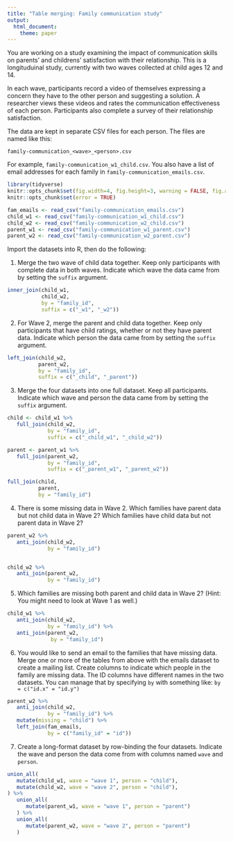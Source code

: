 ```yaml
---
title: "Table merging: Family communication study"
output: 
  html_document:
    theme: paper
---
```


You are working on a study examining the impact of communication skills on parents' and childrens' satisfaction with their relationship. 
This is a longituduinal study, currently with two waves collected at child ages 12 and 14.

In each wave, participants record a video of themselves expressing a concern they have to the other person and suggesting a solution.
A researcher views these videos and rates the communication effectiveness of each person.
Participants also complete a survey of their relationship satisfaction.

The data are kept in separate CSV files for each person.
The files are named like this:

```
family-communication_<wave>_<person>.csv
```

For example, `family-communication_w1_child.csv`.
You also have a list of email addresses for each family in `family-communication_emails.csv`.

```r

library(tidyverse)
knitr::opts_chunk$set(fig.width=4, fig.height=3, warning = FALSE, fig.align = "center")
knitr::opts_chunk$set(error = TRUE)

```

```r

fam_emails <- read_csv("family-communication_emails.csv")
child_w1 <- read_csv("family-communication_w1_child.csv")
child_w2 <- read_csv("family-communication_w2_child.csv")
parent_w1 <- read_csv("family-communication_w1_parent.csv")
parent_w2 <- read_csv("family-communication_w2_parent.csv")

```

Import the datasets into R, then do the following:

1. Merge the two wave of child data together.
   Keep only participants with complete data in both waves.
   Indicate which wave the data came from by setting the `suffix` argument.
   
   
```r

inner_join(child_w1,
           child_w2,
           by = "family_id",
           suffix = c("_w1", "_w2"))


```

   
2. For Wave 2, merge the parent and child data together.
   Keep only participants that have child ratings, whether or not they have parent data.
   Indicate which person the data came from by setting the `suffix` argument.
   
```r

left_join(child_w2,
          parent_w2,
          by = "family_id",
          suffix = c("_child", "_parent"))

```

   
3. Merge the four datasets into one full dataset.
   Keep all participants.
   Indicate which wave and person the data came from by setting the `suffix` argument.
   
```r

child <- child_w1 %>% 
   full_join(child_w2,
             by = "family_id",
             suffix = c("_child_w1", "_child_w2"))

parent <- parent_w1 %>% 
   full_join(parent_w2,
             by = "family_id",
             suffix = c("_parent_w1", "_parent_w2"))

full_join(child,
          parent,
          by = "family_id")

```

   
4. There is some missing data in Wave 2. 
   Which families have parent data but not child data in Wave 2?
   Which families have child data but not parent data in Wave 2?
   
```r

parent_w2 %>% 
   anti_join(child_w2,
             by = "family_id")


child_w2 %>% 
   anti_join(parent_w2,
             by = "family_id")

```


5. Which families are missing both parent and child data in Wave 2?
   (Hint: You might need to look at Wave 1 as well.)
   
```r

child_w1 %>% 
   anti_join(child_w2,
             by = "family_id") %>% 
   anti_join(parent_w2,
              by = "family_id")


```

   
6. You would like to send an email to the families that have missing data.
   Merge one or more of the tables from above with the emails dataset to create a mailing list.
   Create columns to indicate which people in the family are missing data.
   The ID columns have different names in the two datasets.
   You can manage that by specifying `by` with something like: `by = c("id.x" = "id.y")`
   
```r

parent_w2 %>% 
   anti_join(child_w2,
             by = "family_id") %>% 
   mutate(missing = "child") %>% 
   left_join(fam_emails,
             by = c("family_id" = "id"))

```

   
7. Create a long-format dataset by row-binding the four datasets.
   Indicate the wave and person the data come from with columns named `wave` and `person`.
   

```r

union_all(
   mutate(child_w1, wave = "wave 1", person = "child"),
   mutate(child_w2, wave = "wave 2", person = "child"),
) %>% 
   union_all(
      mutate(parent_w1, wave = "wave 1", person = "parent")
   ) %>% 
   union_all(
      mutate(parent_w2, wave = "wave 2", person = "parent")
   )

```


